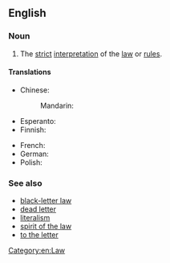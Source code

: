 ==English==

===Noun===
{{en-noun|?}}

# {{lb|en|singulare tantum}} The [[strict]] [[interpretation]] of the [[law]] or [[rule]]s.

====Translations====
{{trans-top|strict interpretation of the law}}
* Chinese:
*: Mandarin: {{t-needed|cmn}}
* Esperanto: {{t|eo|litero de leĝo}}
* Finnish: {{t|fi|lain kirjain}}
{{trans-mid}}
* French: {{t-needed|fr}}
* German: {{t|de|Buchstaben des Gesetzes|p}}
* Polish: {{t+|pl|litera prawa|f}}
{{trans-bottom}}

===See also===
* [[black-letter law]]
* [[dead letter]]
* [[literalism]]
* [[spirit of the law]]
* [[to the letter]]

[[Category:en:Law]]